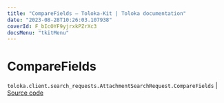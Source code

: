 ```yaml
---
title: "CompareFields — Toloka-Kit | Toloka documentation"
date: "2023-08-28T10:26:03.107938"
coverId: F_bIcOYF9yjrxkPZrXc3
docsMenu: "tkitMenu"
---
```


# CompareFields

`toloka.client.search_requests.AttachmentSearchRequest.CompareFields` | [Source code](https://github.com/Toloka/toloka-kit/blob/v1.2.1/src/client/search_requests.py#L616)